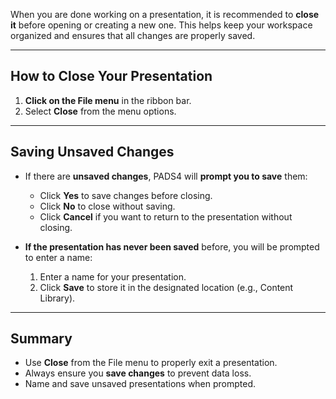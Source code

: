 
When you are done working on a presentation, it is recommended to **close it** before opening or creating a new one. This helps keep your workspace organized and ensures that all changes are properly saved.

---

## **How to Close Your Presentation**

1. **Click on the File menu** in the ribbon bar.
2. Select **Close** from the menu options.

---

## **Saving Unsaved Changes**

- If there are **unsaved changes**, PADS4 will **prompt you to save** them:
  - Click **Yes** to save changes before closing.
  - Click **No** to close without saving.
  - Click **Cancel** if you want to return to the presentation without closing.

- **If the presentation has never been saved** before, you will be prompted to enter a name:
  1. Enter a name for your presentation.
  2. Click **Save** to store it in the designated location (e.g., Content Library).

---

## **Summary**

- Use **Close** from the File menu to properly exit a presentation.
- Always ensure you **save changes** to prevent data loss.
- Name and save unsaved presentations when prompted.
